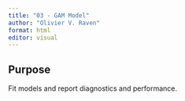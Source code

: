 ```yaml
---
title: "03 - GAM Model"
author: "Olivier V. Raven"
format: html
editor: visual
---
```


## Purpose
Fit models and report diagnostics and performance.

```r



```

